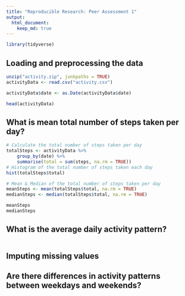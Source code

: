 ```yaml
---
title: "Reproducible Research: Peer Assessment 1"
output: 
  html_document:
    keep_md: true
---
```

```r
library(tidyverse)
```


## Loading and preprocessing the data
```r
unzip("activity.zip", junkpaths = TRUE)
activityData <- read.csv("activity.csv")

activityData$date <- as.Date(activityData$date)

head(activityData)

```



## What is mean total number of steps taken per day?
```r
# Calculate the total number of steps taken per day
totalSteps <- activityData %>%
    group_by(date) %>%
    summarise(total = sum(steps, na.rm = TRUE))
# Histogram of the total number of steps taken each day
hist(totalSteps$total)
```
```r
# Mean & Median of the total number of steps taken per day
meanSteps <- mean(totalSteps$total, na.rm = TRUE)
medianSteps <- median(totalSteps$total, na.rm = TRUE)

meanSteps
medianSteps
```



## What is the average daily activity pattern?
```r

```




## Imputing missing values



## Are there differences in activity patterns between weekdays and weekends?
